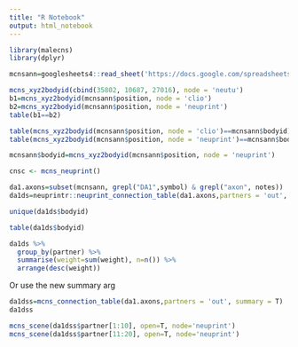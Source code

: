 ```yaml
---
title: "R Notebook"
output: html_notebook
---
```


```r
library(malecns)
library(dplyr)
```



```r
mcnsann=googlesheets4::read_sheet('https://docs.google.com/spreadsheets/d/13e2yboGmSHrkdew0REkqXWrx5PfHrwPbZZArySjIHtA/edit#gid=0')


```

```r
mcns_xyz2bodyid(cbind(35802, 10687, 27016), node = 'neutu')
b1=mcns_xyz2bodyid(mcnsann$position, node = 'clio')
b2=mcns_xyz2bodyid(mcnsann$position, node = 'neuprint')
table(b1==b2)
```

```r
table(mcns_xyz2bodyid(mcnsann$position, node = 'clio')==mcnsann$bodyid)
table(mcns_xyz2bodyid(mcnsann$position, node = 'neuprint')==mcnsann$bodyid)
```

```r
mcnsann$bodyid=mcns_xyz2bodyid(mcnsann$position, node = 'neuprint')
```


```r
cnsc <- mcns_neuprint()
```


```r
da1.axons=subset(mcnsann, grepl("DA1",symbol) & grepl("axon", notes))
da1ds=neuprintr::neuprint_connection_table(da1.axons,partners = 'out', conn = cnsc)

unique(da1ds$bodyid)
```

```r
table(da1ds$bodyid)
```



```r
da1ds %>% 
  group_by(partner) %>% 
  summarise(weight=sum(weight), n=n()) %>% 
  arrange(desc(weight))

```

Or use the new summary arg


```r
da1dss=mcns_connection_table(da1.axons,partners = 'out', summary = T)
da1dss
```
```r
mcns_scene(da1dss$partner[1:10], open=T, node='neuprint')
mcns_scene(da1dss$partner[11:20], open=T, node='neuprint')
```

